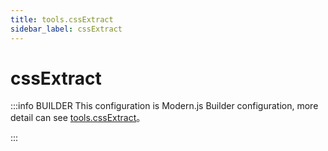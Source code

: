 ```yaml
---
title: tools.cssExtract
sidebar_label: cssExtract
---
```

# cssExtract

:::info BUILDER
This configuration is Modern.js Builder configuration, more detail can see [tools.cssExtract](https://modernjs.dev/builder/en/api/config-tools.html#tools-cssextract)。

:::


<Main />
